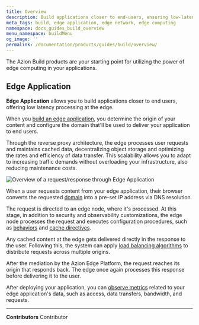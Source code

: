 ```yaml
---
title: Overview
description: Build applications closer to end-users, ensuring low-latency processing at the edge.
meta_tags: build, edge application, edge network, edge computing
namespace: docs_guides_build_overview
menu_namespace: buildMenu
og_image: ''
permalink: /documentation/products/guides/build/overview/
---
```



The Azion Build products are your starting point for utilizing the power of edge computing in your applications.

## Edge Application

**Edge Application** allows you to build applications closer to end users, offering low latency processing at the edge. 

When you [build an edge application](/en/documentation/products/start-with-a-template/), you determine the origin of your content and configure the domain that'll be used to deliver your application to end users. 

<LinkButton outlined link="/en/documentation/products/edge-application/" variant="secondary" label="Go to Edge Application documentation" />

Through the reverse proxy architecture, the edge processes user requests and maintains cached data, decentralizing object storage and optimizing the rates and efficiency of data transfer. This scalability allows you to adapt to increasing traffic demands without overloading your infrastructure, also reducing maintenance costs.

![Overview of a request/response through Edge Application](/assets/docs/images/uploads/edge-app-overview.png)

When a user requests content from your edge application, their browser converts the requested [domain](/en/documentation/products/build/edge-application/domains/) into a pre-set IP address via DNS resolution.

The request is directed to an edge node, where it's processed. At this stage, in addition to security and observability customizations, the edge node processes the request and executes configuration procedures, such as [behaviors](/en/documentation/products/build/edge-application/rules-engine/) and [cache directives](/en/documentation/products/build/edge-application/cache-settings/).

Any cached content at the edge gets delivered directly in the response to the user. Following this, the system can apply [load balancing algorithms](/en/documentation/products/build/edge-application/load-balancer/) to distribute requests across multiple origins.

After the mediation by the Azion Edge Platform, the request reaches its origin that responds back. The edge once again processes this response before delivering it to the user.

After deploying your application, you can [observe metrics](/en/documentation/products/observe/real-time-metrics/#build) related to your edge application's data, such as access, data transfers, bandwidth, and requests.



---


**Contributors** <ContributorList>Contributor</ContributorList>
